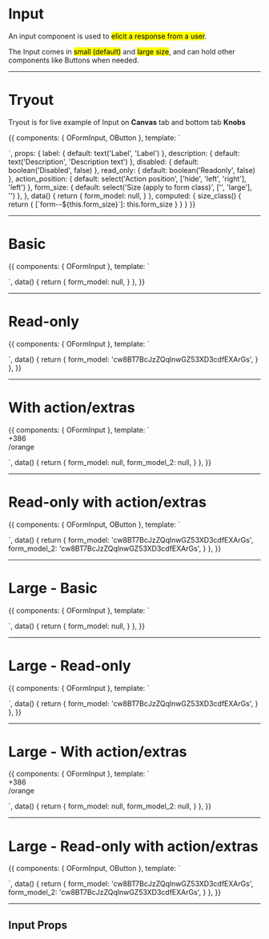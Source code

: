 <!-- Storybook Addon imports -->

<!-- Component import -->

<!-- Additional subcomponents -->


<Meta title='5. Components|Forms/Input' />

# Input

An input component is used to <mark>elicit a response from a user</mark>.

The Input comes in <mark>small (default)</mark> and <mark>large size</mark>, and can hold other components like Buttons when needed.

<hr/>

# Tryout

Tryout is for live example of Input on **Canvas** tab and bottom tab **Knobs**

<Story name='Tryout'>
  {{
    components: { OFormInput, OButton },
    template: `<form class="o-form" :class="size_class">
      <o-form-input id="form_basic" 
        v-model="form_model" 
        :label="label"
        :description="description"
        :disabled="disabled"
        :read_only="read_only"
        :action_position="action_position">
        <div slot="action">
          <o-button text="copy to clipboard" size="small"></o-button>
        </div>
      </o-form-input>
    </form>`,
    props: {
      label: {
        default: text('Label', 'Label')
      },
      description: {
        default: text('Description', 'Description text')
      },
      disabled: {
        default: boolean('Disabled', false)
      },
      read_only: {
        default: boolean('Readonly', false)
      },
      action_position: {
        default: select('Action position', ['hide', 'left', 'right'], 'left')
      },
      form_size: {
        default: select('Size (apply to form class)', ['', 'large'], '')
      },
    },
    data() {
      return {
        form_model: null,
      }
    },
    computed: {
      size_class() {
        return { [`form--${this.form_size}`]: this.form_size }
      }
    }
  }}
</Story>

<hr/>


# Basic

<Preview>
  <Story name='Basic'>
    {{
      components: { OFormInput },
      template: `<form class="o-form">
        <o-form-input id="form_basic" 
          v-model="form_model" 
          label="Label"
          description="Description text"></o-form-input>
      </form>`,
      data() {
        return {
          form_model: null,
        }
      },
    }}
  </Story>
</Preview>

<hr/>


# Read-only

<Preview>
  <Story name='Read-only'>
    {{
      components: { OFormInput },
      template: `<form class="o-form">
        <o-form-input id="form_basic" 
          v-model="form_model" 
          label="Label"
          description="Description text"
          :read_only="true"></o-form-input>
      </form>`,
      data() {
        return {
          form_model: 'cw8BT7BcJzZQqlnwGZ53XD3cdfEXArGs',
        }
      },
    }}
  </Story>
</Preview>

<hr/>


# With action/extras

<Preview>
  <Story name='With action/extras'>
    {{
      components: { OFormInput },
      template: `<form class="o-form">
        <o-form-input id="form_basic" 
          v-model="form_model" 
          label="Your phone number"
          description="Description text">
          <div slot="action">
            +386
          </div>
        </o-form-input>
        <o-form-input id="form_basic_2" 
          v-model="form_model_2" 
          label="https://example.com"
          description="Description text"
          action_position="right">
          <div slot="action">
            /orange
          </div>
        </o-form-input>
      </form>`,
      data() {
        return {
          form_model: null,
          form_model_2: null,
        }
      },
    }}
  </Story>
</Preview>

<hr/>


# Read-only with action/extras

<Preview>
  <Story name='Read-only with action/extras'>
    {{
      components: { OFormInput, OButton },
      template: `<form class="o-form">
        <o-form-input id="form_basic" 
          v-model="form_model" 
          label="Your phone number"
          description="To change your API key please contact support"
          :read_only="true">
          <div slot="action">
            <o-button text="copy to clipboard" size="small"></o-button>
          </div>
        </o-form-input>
        <o-form-input id="form_basic_2" 
          v-model="form_model_2" 
          label="Your API key"
          description="To change your API key please contact support"
          :read_only="true"
          action_position="right">
          <div slot="action">
            <o-button text="copy to clipboard" size="small"></o-button>
          </div>
        </o-form-input>
      </form>`,
      data() {
        return {
          form_model: 'cw8BT7BcJzZQqlnwGZ53XD3cdfEXArGs',
          form_model_2: 'cw8BT7BcJzZQqlnwGZ53XD3cdfEXArGs',
        }
      },
    }}
  </Story>
</Preview>

<hr/>


# Large - Basic

<Preview>
  <Story name='Large - Basic'>
    {{
      components: { OFormInput },
      template: `<form class="o-form o-form--large">
        <o-form-input id="form_basic" 
          v-model="form_model" 
          label="Large"
          description="Description text"></o-form-input>
      </form>`,
      data() {
        return {
          form_model: null,
        }
      },
    }}
  </Story>
</Preview>

<hr/>


# Large - Read-only

<Preview>
  <Story name='Large - Read-only'>
    {{
      components: { OFormInput },
      template: `<form class="o-form o-form--large">
        <o-form-input id="form_basic" 
          v-model="form_model" 
          label="Label"
          description="Description text"
          :read_only="true"></o-form-input>
      </form>`,
      data() {
        return {
          form_model: 'cw8BT7BcJzZQqlnwGZ53XD3cdfEXArGs',
        }
      },
    }}
  </Story>
</Preview>

<hr/>


# Large - With action/extras

<Preview>
  <Story name='Large - With action/extras'>
    {{
      components: { OFormInput },
      template: `<form class="o-form o-form--large">
        <o-form-input id="form_basic" 
          v-model="form_model" 
          label="Your phone number"
          description="Description text">
          <div slot="action">
            +386
          </div>
        </o-form-input>
        <o-form-input id="form_basic_2" 
          v-model="form_model_2" 
          label="https://example.com"
          description="Description text"
          action_position="right">
          <div slot="action">
            /orange
          </div>
        </o-form-input>
      </form>`,
      data() {
        return {
          form_model: null,
          form_model_2: null,
        }
      },
    }}
  </Story>
</Preview>

<hr/>


# Large - Read-only with action/extras

<Preview>
  <Story name='Large - Read-only with action/extras'>
    {{
      components: { OFormInput, OButton },
      template: `<form class="o-form o-form--large">
        <o-form-input id="form_basic" 
          v-model="form_model" 
          label="Your phone number"
          description="To change your API key please contact support"
          :read_only="true">
          <div slot="action">
            <o-button text="copy to clipboard" size="small"></o-button>
          </div>
        </o-form-input>
        <o-form-input id="form_basic_2" 
          v-model="form_model_2" 
          label="Your API key"
          description="To change your API key please contact support"
          :read_only="true"
          action_position="right">
          <div slot="action">
            <o-button text="copy to clipboard" size="small"></o-button>
          </div>
        </o-form-input>
      </form>`,
      data() {
        return {
          form_model: 'cw8BT7BcJzZQqlnwGZ53XD3cdfEXArGs',
          form_model_2: 'cw8BT7BcJzZQqlnwGZ53XD3cdfEXArGs',
        }
      },
    }}
  </Story>
</Preview>

<hr/>

## Input Props

<Props of={OFormInput} />

